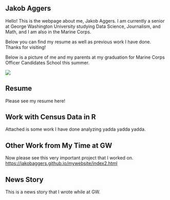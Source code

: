 ## Jakob Aggers

Hello! This is the webpage about me, Jakob Aggers. I am currently a senior at George Washington University studying Data Science, Journalism, and Math, and I am also in the Marine Corps.

Below you can find my resume as well as previous work I have done. Thanks for visiting!

Below is a picture of me and my parents at my graduation for Marine Corps Officer Candidates School this summer.

![](IMG_2012.JPEG)

## Resume

Please see my resume here!

## Work with Census Data in R

Attached is some work I have done analyzing yadda yadda yadda.

## Other Work from My Time at GW

Now please see this very important project that I worked on. <https://jakobaggers.github.io/mywebsite/index2.html>

## News Story
This is a news story that I wrote while at GW.

